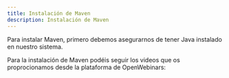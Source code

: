 ```yaml
---
title: Instalación de Maven
description: Instalación de Maven
---
```


Para instalar Maven, primero debemos asegurarnos de tener Java instalado en nuestro sistema.

Para la instalación de Maven podéis seguir los videos que os proprocionamos desde la plataforma de OpenWebinars:


<LinkCard
  title="Curso de Maven"
  target="_blank" 
  href="https://openwebinars.net/academia/portada/maven/"
  description='Mirar los puntos 1, 2 y 3 del curso de Maven, INTRODUCCIÓN AL CURSO, APACHE MAVEN y POM(PROYECT OBJECT MODEL)'
/>
